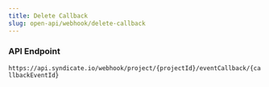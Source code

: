 ```yaml
---
title: Delete Callback
slug: open-api/webhook/delete-callback
---
```



### API Endpoint

`https://api.syndicate.io/webhook/project/{projectId}/eventCallback/{callbackEventId}`
